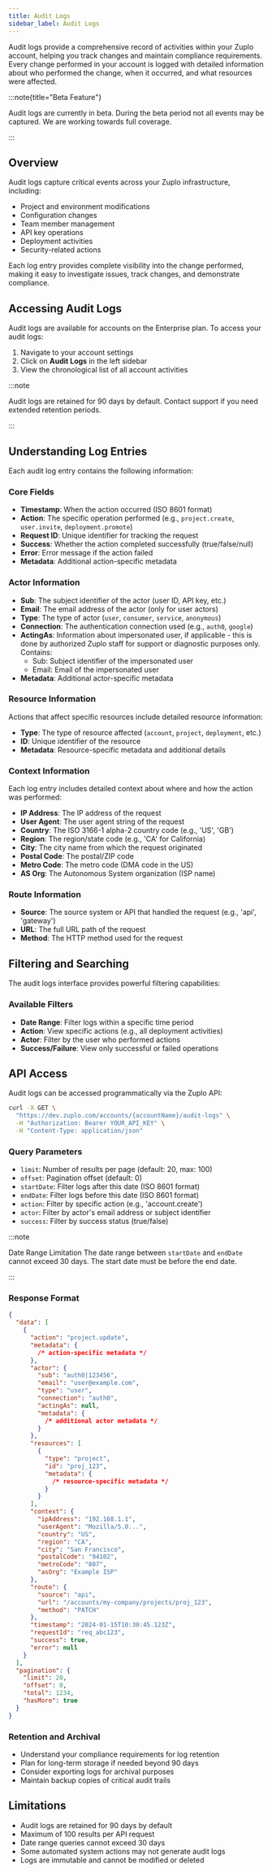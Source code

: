 ```yaml
---
title: Audit Logs
sidebar_label: Audit Logs
---
```


<EnterpriseFeature name="Audit Logs" />

Audit logs provide a comprehensive record of activities within your Zuplo
account, helping you track changes and maintain compliance requirements. Every
change performed in your account is logged with detailed information about who
performed the change, when it occurred, and what resources were affected.

:::note{title="Beta Feature"}

Audit logs are currently in beta. During the beta period not all events may be
captured. We are working towards full coverage.

:::

## Overview

Audit logs capture critical events across your Zuplo infrastructure, including:

- Project and environment modifications
- Configuration changes
- Team member management
- API key operations
- Deployment activities
- Security-related actions

Each log entry provides complete visibility into the change performed, making it
easy to investigate issues, track changes, and demonstrate compliance.

## Accessing Audit Logs

Audit logs are available for accounts on the Enterprise plan. To access your
audit logs:

1. Navigate to your account settings
2. Click on **Audit Logs** in the left sidebar
3. View the chronological list of all account activities

:::note

Audit logs are retained for 90 days by default. Contact support if you need
extended retention periods.

:::

## Understanding Log Entries

Each audit log entry contains the following information:

### Core Fields

- **Timestamp**: When the action occurred (ISO 8601 format)
- **Action**: The specific operation performed (e.g., `project.create`,
  `user.invite`, `deployment.promote`)
- **Request ID**: Unique identifier for tracking the request
- **Success**: Whether the action completed successfully (true/false/null)
- **Error**: Error message if the action failed
- **Metadata**: Additional action-specific metadata

### Actor Information

- **Sub**: The subject identifier of the actor (user ID, API key, etc.)
- **Email**: The email address of the actor (only for user actors)
- **Type**: The type of actor (`user`, `consumer`, `service`, `anonymous`)
- **Connection**: The authentication connection used (e.g., `auth0`, `google`)
- **ActingAs**: Information about impersonated user, if applicable - this is
  done by authorized Zuplo staff for support or diagnostic purposes only.
  Contains:
  - Sub: Subject identifier of the impersonated user
  - Email: Email of the impersonated user
- **Metadata**: Additional actor-specific metadata

### Resource Information

Actions that affect specific resources include detailed resource information:

- **Type**: The type of resource affected (`account`, `project`, `deployment`,
  etc.)
- **ID**: Unique identifier of the resource
- **Metadata**: Resource-specific metadata and additional details

### Context Information

Each log entry includes detailed context about where and how the action was
performed:

- **IP Address**: The IP address of the request
- **User Agent**: The user agent string of the request
- **Country**: The ISO 3166-1 alpha-2 country code (e.g., 'US', 'GB')
- **Region**: The region/state code (e.g., 'CA' for California)
- **City**: The city name from which the request originated
- **Postal Code**: The postal/ZIP code
- **Metro Code**: The metro code (DMA code in the US)
- **AS Org**: The Autonomous System organization (ISP name)

### Route Information

- **Source**: The source system or API that handled the request (e.g., 'api',
  'gateway')
- **URL**: The full URL path of the request
- **Method**: The HTTP method used for the request

## Filtering and Searching

The audit logs interface provides powerful filtering capabilities:

### Available Filters

- **Date Range**: Filter logs within a specific time period
- **Action**: View specific actions (e.g., all deployment activities)
- **Actor**: Filter by the user who performed actions
- **Success/Failure**: View only successful or failed operations

## API Access

Audit logs can be accessed programmatically via the Zuplo API:

```bash
curl -X GET \
  "https://dev.zuplo.com/accounts/{accountName}/audit-logs" \
  -H "Authorization: Bearer YOUR_API_KEY" \
  -H "Content-Type: application/json"
```

### Query Parameters

- `limit`: Number of results per page (default: 20, max: 100)
- `offset`: Pagination offset (default: 0)
- `startDate`: Filter logs after this date (ISO 8601 format)
- `endDate`: Filter logs before this date (ISO 8601 format)
- `action`: Filter by specific action (e.g., 'account.create')
- `actor`: Filter by actor's email address or subject identifier
- `success`: Filter by success status (true/false)

:::note

Date Range Limitation The date range between `startDate` and `endDate` cannot
exceed 30 days. The start date must be before the end date.

:::

### Response Format

```json
{
  "data": [
    {
      "action": "project.update",
      "metadata": {
        /* action-specific metadata */
      },
      "actor": {
        "sub": "auth0|123456",
        "email": "user@example.com",
        "type": "user",
        "connection": "auth0",
        "actingAs": null,
        "metadata": {
          /* additional actor metadata */
        }
      },
      "resources": [
        {
          "type": "project",
          "id": "proj_123",
          "metadata": {
            /* resource-specific metadata */
          }
        }
      ],
      "context": {
        "ipAddress": "192.168.1.1",
        "userAgent": "Mozilla/5.0...",
        "country": "US",
        "region": "CA",
        "city": "San Francisco",
        "postalCode": "94102",
        "metroCode": "807",
        "asOrg": "Example ISP"
      },
      "route": {
        "source": "api",
        "url": "/accounts/my-company/projects/proj_123",
        "method": "PATCH"
      },
      "timestamp": "2024-01-15T10:30:45.123Z",
      "requestId": "req_abc123",
      "success": true,
      "error": null
    }
  ],
  "pagination": {
    "limit": 20,
    "offset": 0,
    "total": 1234,
    "hasMore": true
  }
}
```

### Retention and Archival

- Understand your compliance requirements for log retention
- Plan for long-term storage if needed beyond 90 days
- Consider exporting logs for archival purposes
- Maintain backup copies of critical audit trails

## Limitations

- Audit logs are retained for 90 days by default
- Maximum of 100 results per API request
- Date range queries cannot exceed 30 days
- Some automated system actions may not generate audit logs
- Logs are immutable and cannot be modified or deleted
